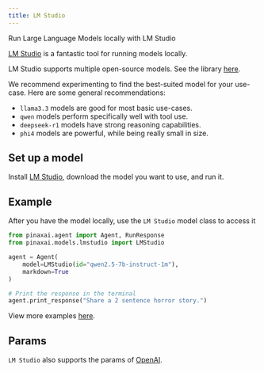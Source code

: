 ```yaml
---
title: LM Studio
---
```


Run Large Language Models locally with LM Studio

[LM Studio](https://lmstudio.ai) is a fantastic tool for running models locally.

LM Studio supports multiple open-source models. See the library [here](https://lmstudio.ai/models).

We recommend experimenting to find the best-suited model for your use-case. Here are some general recommendations:

- `llama3.3` models are good for most basic use-cases.
- `qwen` models perform specifically well with tool use.
- `deepseek-r1` models have strong reasoning capabilities.
- `phi4` models are powerful, while being really small in size.

## Set up a model

Install [LM Studio](https://lmstudio.ai), download the model you want to use, and run it.

## Example

After you have the model locally, use the `LM Studio` model class to access it

<CodeGroup>

```python agent.py
from pinaxai.agent import Agent, RunResponse
from pinaxai.models.lmstudio import LMStudio

agent = Agent(
    model=LMStudio(id="qwen2.5-7b-instruct-1m"),
    markdown=True
)

# Print the response in the terminal
agent.print_response("Share a 2 sentence horror story.")
```

</CodeGroup>

<Note> View more examples [here](../examples/models/lmstudio). </Note>

## Params

<Snippet file="model-lmstudio-params.mdx" />

`LM Studio` also supports the params of [OpenAI](/reference/models/openai).
